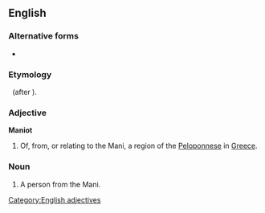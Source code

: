 {{wikipedia|Mani Peninsula}}
==English==

===Alternative forms===
*{{l|en|Maniate}}

===Etymology===
{{suffix|Mani|iot}} &nbsp; (after {{etyl|el|en}} {{term|Κυπριώτης||Cypriot|lang=el}}).

===Adjective===
'''Maniot'''

# Of, from, or relating to the Mani, a region of the [[Peloponnese]] in [[Greece]].

[[Category:English adjectives]]
===Noun===
{{en-noun}}

# A person from the Mani.